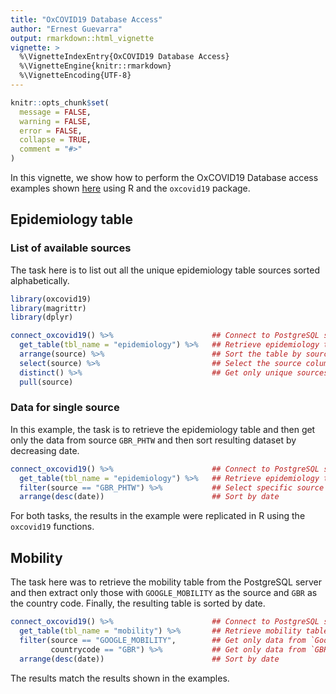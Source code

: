 ```yaml
---
title: "OxCOVID19 Database Access"
author: "Ernest Guevarra"
output: rmarkdown::html_vignette
vignette: >
  %\VignetteIndexEntry{OxCOVID19 Database Access}
  %\VignetteEngine{knitr::rmarkdown}
  %\VignetteEncoding{UTF-8}
---
```


```r
knitr::opts_chunk$set(
  message = FALSE,
  warning = FALSE,
  error = FALSE,
  collapse = TRUE,
  comment = "#>"
)
```

In this vignette, we show how to perform the OxCOVID19 Database access examples shown [here](https://github.com/covid19db/examples/blob/master/data-loading/data-access-postgresql.ipynb) using R and the `oxcovid19` package.

## Epidemiology table

### List of available sources

The task here is to list out all the unique epidemiology table sources sorted alphabetically.

```r
library(oxcovid19)
library(magrittr)
library(dplyr)

connect_oxcovid19() %>%                      ## Connect to PostgreSQL server
  get_table(tbl_name = "epidemiology") %>%   ## Retrieve epidemiology table
  arrange(source) %>%                        ## Sort the table by source
  select(source) %>%                         ## Select the source column
  distinct() %>%                             ## Get only unique sources
  pull(source)                                 
```      

### Data for single source

In this example, the task is to retrieve the epidemiology table and then get only the data from source `GBR_PHTW` and then sort resulting dataset by decreasing date.

```r
connect_oxcovid19() %>%                      ## Connect to PostgreSQL server
  get_table(tbl_name = "epidemiology") %>%   ## Retrieve epidemiology table
  filter(source == "GBR_PHTW") %>%           ## Select specific source
  arrange(desc(date))                        ## Sort by date
```

For both tasks, the results in the example were replicated in R using the `oxcovid19` functions.

## Mobility

The task here was to retrieve the mobility table from the PostgreSQL server and then extract only those with `GOOGLE_MOBILITY` as the source and `GBR` as the country code. Finally, the resulting table is sorted by date.

```r
connect_oxcovid19() %>%                      ## Connect to PostgreSQL server
  get_table(tbl_name = "mobility") %>%       ## Retrieve mobility table
  filter(source == "GOOGLE_MOBILITY",        ## Get only data from `Google`
         countrycode == "GBR") %>%           ## Get only data from `GBR`
  arrange(desc(date))                        ## Sort by date
```

The results match the results shown in the examples.
